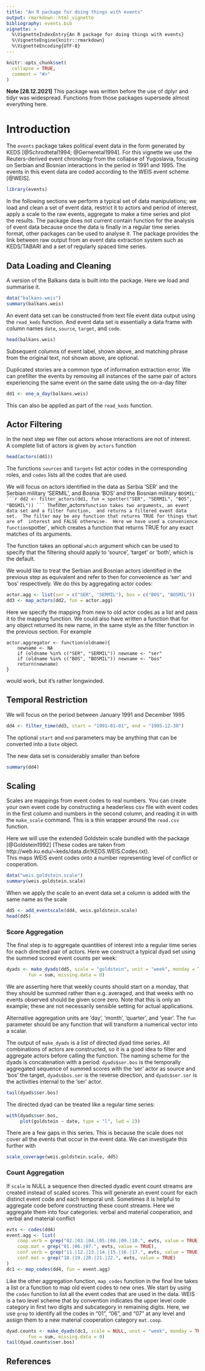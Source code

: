 ```yaml
---
title: "An R package for doing things with events"
output: rmarkdown::html_vignette
bibliography: events.bib
vignette: >
  %\VignetteIndexEntry{An R package for doing things with events}
  %\VignetteEngine{knitr::rmarkdown}
  %\VignetteEncoding{UTF-8}
---
```


```r
knitr::opts_chunk$set(
  collapse = TRUE,
  comment = "#>"
)
```



**Note [28.12.2021]**
This package was written before the use of dplyr and tidyr was 
widespread. Functions from those packages supersede almost everything here.



# Introduction

The `events` package takes political event data in the form generated by KEDS 
[@Schrodtetal1994; @Gerneretal1994].  For this vignette we use the
Reuters-derived event chronology from the collapse of Yugoslavia, focusing 
on Serbian and Bosnian interactions in the period in 1991 and 1995.
The events in this event data are coded according to the WEIS event scheme [@WEIS].
```r
library(events)
```
In the following sections we perform a typical set of data manipulations; we load 
and clean a set of event data, restrict it to actors and period of interest, apply
a scale to the raw events, aggregate to make a time series and plot the results.
The package does not current contain function for the analysis of event data 
because once the data is finally in a regular time series format, other packages 
can be used to analyse it.  The package provides the link between raw output from
an event data extraction system such as KEDS/TABARI and a set of regularly spaced
time series.

## Data Loading and Cleaning

A version of the Balkans data is built into the package.  Here we load and summarise it.
```r
data("balkans.weis")
summary(balkans.weis)
```
An event data set can be constructed from text file event data output using the
`read_keds` function.  And event data set is essentially a data frame with 
column names `date`, `source`, `target`, and `code`.
```r
head(balkans.weis)
```
Subsequent columns of event label, shown above, and matching phrase from the original
text, not shown above, are optional.

Duplicated stories are a common type of information extraction error.  We can prefilter 
the events by removing all instances of the same pair of actors experiencing the same event
on the same date using the on-a-day filter
```r
dd1 <- one_a_day(balkans.weis)
```
This can also be applied as part of the `read_keds` function. 

## Actor Filtering

In the next step we filter out actors whose interactions are not of interest.  
A complete list of actors is given by `actors` function
```r
head(actors(dd1))
```
The functions `sources` and `targets` list actor codes in the corresponding roles, and `codes` lists all the codes that are used.

We will focus on actors identified in the data as Serbia 'SER' and the Serbian military 'SERMIL', and Bosnia 'BOS' and the Bosnian military `BOSMIL'
```r
dd2 <- filter_actors(dd1, fun = spotter("SER", "SERMIL", "BOS", "BOSMIL"))
```
The `filter_actors` function takes two arguments, an event data set and a filter function, 
and returns a filtered
event data set.  The filter may be any function that returns TRUE for things that are of 
interest and FALSE otherwise.  Here we have used a convenience function `spotter`, which creates a function that returns TRUE for any exact matches of its arguments.  

The function takes an optional `which` argument which can be used to specify that the filtering should apply to 'source', 'target' or 'both', which is the default.

We would like to treat the Serbian and Bosnian actors identified in the previous step as equivalent and refer to then for convenience as 'ser' and 'bos' respectively.  We do this by aggregating actor codes:
```r
actor.agg <- list(ser = c("SER", "SERMIL"), bos = c("BOS", "BOSMIL"))
dd3 <- map_actors(dd2, fun = actor.agg)
```
Here we specify the mapping from new to old actor codes as a list and pass it to the mapping function.  We could also have written a function that for any object returned its new name, in the same style as the filter function in the previous section.  For example
```
actor.aggregator <- function(oldname){ 
    newname <- NA
    if (oldname %in% c("SER", "SERMIL")) newname <- "ser"
    if (oldname %in% c("BOS", "BOSMIL")) newname <- "bos"
    return(newname)
}
```
would work, but it's rather longwinded.

## Temporal Restriction

We will focus on the period between January 1991 and December 1995
```r
dd4 <- filter_time(dd3, start = "1991-01-01", end = "1995-12-30")
```
The optional `start` and `end` parameters may be anything that can be converted into a `Date` object.

The new data set is considerably smaller than before
```r
summary(dd4)
```

## Scaling

Scales are mappings from event codes to real numbers.  You can create your own event code by constructing 
a headerless csv file with event codes in the first column and numbers in the second column, and reading it in with the `make_scale` command.  This is a thin wrapper around the `read.csv` function.  

Here we will use the extended Goldstein scale bundled with the package [@Goldstein1992] (These codes are taken from http://web.ku.edu/~keds/data.dir/KEDS.WEIS.Codes.txt).  
This maps WEIS event codes onto a number representing level of conflict or cooperation.
```r
data("weis.goldstein.scale")
summary(weis.goldstein.scale)
```
When we apply the scale to an event data set a column is added with the same name as the scale
```r
dd5 <- add_eventscale(dd4, weis.goldstein.scale)
head(dd5)
```

### Score Aggregation

The final step is to aggregate quantities of interest into a regular time series for each directed pair of actors.  Here we construct a typical dyad set using the summed scored event counts per week:
```r
dyads <- make_dyads(dd5, scale = "goldstein", unit = "week", monday = TRUE, 
		fun = sum, missing.data = 0)
```
We are asserting here that weekly counts should start on a monday, that they should be summed rather than e.g. averaged, and that weeks with no events observed should be given score zero.  Note that this is only an example; these are not necessarily sensible setting for actual applications.  

Alternative aggregation units are 'day', 'month', 'quarter', and 'year'.  The 
`fun` parameter should be any function that will transform a numerical vector into a scalar.

The output of `make_dyads` is a list of directed dyad time series.  All combinations of actors are constructed, so it is a good idea to filter and aggregate actors before calling the function.  The naming scheme for the dyads is concatenation with a period: `dyads$ser.bos` is the temporally aggregated sequence of summed scores with 
the 'ser' actor as source and 'bos' the target, `dyads$bos.ser` is the reverse direction, and  `dyads$ser.ser` is the activities internal to the 'ser' actor.  
```r
tail(dyads$ser.bos)
```
The directed dyad can be treated like a regular time series:
```r
with(dyads$ser.bos, 
     plot(goldstein ~ date, type = "l", lwd = 2))
```

There are a few gaps in this series.  This is because the scale does not cover all the events that occur in the event data.  We can investigate this further with
```r
scale_coverage(weis.goldstein.scale, dd5)
```

### Count Aggregation

If `scale` is NULL a sequence then directed dyadic event count streams are created instead of scaled scores.  This will generate an event count for each distinct event code and each temporal unit.  Sometimes it is helpful to aggregate code before constructing these count streams.    Here we aggregate them into four categories: verbal and material cooperation, and verbal and material conflict
```r
evts <- codes(dd4)
event.agg <- list(
    coop.verb = grep("02.|03.|04.|05.|08.|09.|10.", evts, value = TRUE),
    coop.mat = grep("01.|06.|07.", evts, value = TRUE),
    conf.verb = grep("11.|12.|13.|14.|15.|16.|17.", evts, value = TRUE),
    conf.mat = grep("18.|19.|20.|21.|22.", evts, value = TRUE)
)
dc1 <- map_codes(dd4, fun = event.agg)
```
Like the other aggregation function, `map_codes` function in the final line takes a list or a function to map old event codes to new ones.  We start by using the `codes` function to list all the event codes that are used in the data.  WEIS is a two level scheme that by convention indicates the upper level code category in first two digits and subcategory in remaining digits.  Here, we use `grep` to identify all the codes in "01", "06", and
"07" at any level and assign them to a new material cooperation category `mat.coop`.
```r
dyad.counts <- make_dyads(dc1, scale = NULL, unit = "week", monday = TRUE, 
		fun = sum, missing.data = 0)
tail(dyad.counts$ser.bos)
```

## References




